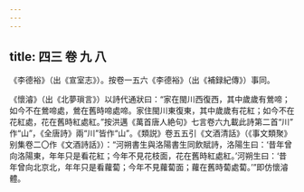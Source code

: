 ```yaml
---
---
---
```

title: 四三 卷 九 八
---




《李德裕》（出《宣室志》）。按卷一五六《李德裕》（出《補録紀傳》）事同。

《懷濬》（出《北夢瑣言》）以詩代通狀曰：“家在閩川西復西，其中歲歲有鶯啼；如今不在鶯啼處，鶯在舊時啼處啼。家住閩川東復東，其中歲歲有花紅；如今不在花紅處，花在舊時紅處紅。”按洪邁《萬首唐人絶句》七言卷六九載此詩第二首“川” 作“山”，《全唐詩》兩“川”皆作“山”。《類説》卷五五引《文酒清話》（《事文類聚》别集卷二〇作《文酒詩話》）：“河朔書生與洛陽書生同飲賦詩，洛陽生曰：‘昔年曾向洛陽東，年年只是看花紅；今年不見花枝面，花在舊時紅處紅。’河朔生曰：‘昔年曾向北京北，年年只是看蘿蔔；今年不見蘿蔔面；蘿在舊時蔔處蔔。’”即仿懷濬體。